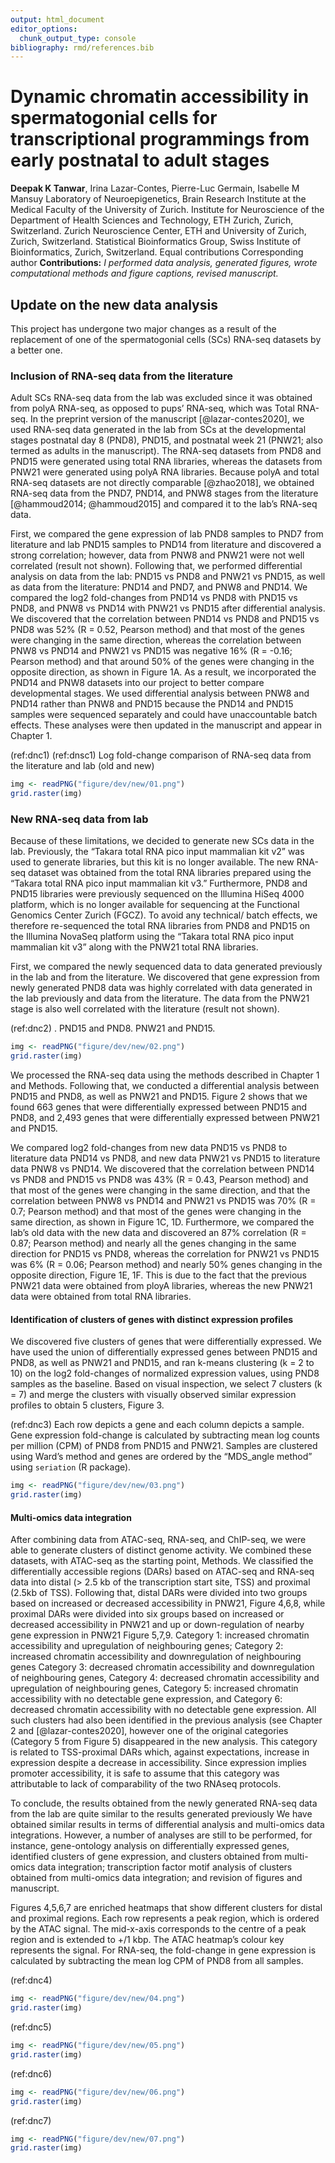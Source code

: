 ```yaml
---
output: html_document
editor_options: 
  chunk_output_type: console
bibliography: rmd/references.bib
---
```


# Dynamic chromatin accessibility in spermatogonial cells for transcriptional programmings from early postnatal to adult stages {#chapter1}

**Deepak K Tanwar**\textsuperscript{1,2,3,$\dagger$}, Irina
Lazar-Contes\textsuperscript{1,2,3,$\dagger$}, Pierre-Luc
Germain\textsuperscript{1,2,3,4}, Isabelle M
Mansuy\textsuperscript{1,2,3,\#}\newline \newline
\textsuperscript{1}Laboratory of Neuroepigenetics, Brain Research
Institute at the Medical Faculty of the University of Zurich. \newline
\textsuperscript{2}Institute for Neuroscience of the Department of
Health Sciences and Technology, ETH Zurich, Zurich, Switzerland.\newline
\textsuperscript{3}Zurich Neuroscience Center, ETH and University of
Zurich, Zurich, Switzerland. \newline  \textsuperscript{4}Statistical
Bioinformatics Group, Swiss Institute of Bioinformatics, Zurich,
Switzerland. \newline \newline  \textsuperscript{$\dagger$}Equal
contributions \newline\newline \textsuperscript{\#}Corresponding author
\newline\newline  
**Contributions:** *I performed data analysis,
generated figures, wrote computational methods and figure captions,
revised manuscript.*

\newpage

## Update on the new data analysis

This project has undergone two major changes as a result of the
replacement of one of the spermatogonial cells (SCs) RNA-seq datasets by
a better one.

### Inclusion of RNA-seq data from the literature

Adult SCs RNA-seq data from the lab was excluded since it was obtained
from polyA RNA-seq, as opposed to pups' RNA-seq, which was Total
RNA-seq. In the preprint version of the manuscript [@lazar-contes2020],
we used RNA-seq data generated in the lab from SCs at the developmental
stages postnatal day 8 (PND8), PND15, and postnatal week 21 (PNW21; also
termed as adults in the manuscript). The RNA-seq datasets from PND8 and
PND15 were generated using total RNA libraries, whereas the datasets
from PNW21 were generated using polyA RNA libraries. Because polyA and
total RNA-seq datasets are not directly comparable [@zhao2018], we
obtained RNA-seq data from the PND7, PND14, and PNW8 stages from the
literature [@hammoud2014; @hammoud2015] and compared it to the lab's
RNA-seq data.

First, we compared the gene expression of lab PND8 samples to PND7 from
literature and lab PND15 samples to PND14 from literature and discovered
a strong correlation; however, data from PNW8 and PNW21 were not well
correlated (result not shown). Following that, we performed differential
analysis on data from the lab: PND15 vs PND8 and PNW21 vs PND15, as well
as data from the literature: PND14 and PND7, and PNW8 and PND14. We
compared the log2 fold-changes from PND14 vs PND8 with PND15 vs PND8,
and PNW8 vs PND14 with PNW21 vs PND15 after differential analysis. We
discovered that the correlation between PND14 vs PND8 and PND15 vs PND8
was 52% (R = 0.52, Pearson method) and that most of the genes were
changing in the same direction, whereas the correlation between PNW8 vs
PND14 and PNW21 vs PND15 was negative 16% (R = -0.16; Pearson method)
and that around 50% of the genes were changing in the opposite
direction, as shown in Figure 1A. As a result, we incorporated the PND14
and PNW8 datasets into our project to better compare developmental
stages. We used differential analysis between PNW8 and PND14 rather than
PNW8 and PND15 because the PND14 and PND15 samples were sequenced
separately and could have unaccountable batch effects. These analyses
were then updated in the manuscript and appear in Chapter 1.

(ref:dnc1) \textbf{Log\textsubscript{2} fold-change comparison of RNA-seq data from the literature and lab (old and new).}
(ref:dnsc1) Log\textsubscript{2} fold-change comparison of RNA-seq data
from the literature and lab (old and new)

```r
img <- readPNG("figure/dev/new/01.png")
grid.raster(img)
```

### New RNA-seq data from lab

Because of these limitations, we decided to generate new SCs data in the
lab. Previously, the "Takara total RNA pico input mammalian kit v2" was
used to generate libraries, but this kit is no longer available. The new
RNA-seq dataset was obtained from the total RNA libraries prepared using
the "Takara total RNA pico input mammalian kit v3." Furthermore, PND8
and PND15 libraries were previously sequenced on the Illumina HiSeq 4000
platform, which is no longer available for sequencing at the Functional
Genomics Center Zurich (FGCZ). To avoid any technical/ batch effects, we
therefore re-sequenced the total RNA libraries from PND8 and PND15 on
the Illumina NovaSeq platform using the "Takara total RNA pico input
mammalian kit v3" along with the PNW21 total RNA libraries.

First, we compared the newly sequenced data to data generated previously
in the lab and from the literature. We discovered that gene expression
from newly generated PND8 data was highly correlated with data generated
in the lab previously and data from the literature. The data from the
PNW21 stage is also well correlated with the literature (result not
shown).

(ref:dnc2) \textbf{Volcano plot of differentially expressed genes (adjusted \textit{P} $\leq$ 0.05 and absolute Log\textsubscript{2}FC $\geq$ 1)}.\newline \textbf{A:}
PND15 and PND8. \textbf{B:} PNW21 and PND15.

```r
img <- readPNG("figure/dev/new/02.png")
grid.raster(img)
```

We processed the RNA-seq data using the methods described in Chapter 1
and Methods. Following that, we conducted a differential analysis
between PND15 and PND8, as well as PNW21 and PND15. Figure 2 shows that
we found 663 genes that were differentially expressed between PND15 and
PND8, and 2,493 genes that were differentially expressed between PNW21
and PND15.

We compared log2 fold-changes from new data PND15 vs PND8 to literature
data PND14 vs PND8, and new data PNW21 vs PND15 to literature data PNW8
vs PND14. We discovered that the correlation between PND14 vs PND8 and
PND15 vs PND8 was 43% (R = 0.43, Pearson method) and that most of the
genes were changing in the same direction, and that the correlation
between PNW8 vs PND14 and PNW21 vs PND15 was 70% (R = 0.7; Pearson
method) and that most of the genes were changing in the same direction,
as shown in Figure 1C, 1D. Furthermore, we compared the lab's old data
with the new data and discovered an 87% correlation (R = 0.87; Pearson
method) and nearly all the genes changing in the same direction for
PND15 vs PND8, whereas the correlation for PNW21 vs PND15 was 6% (R =
0.06; Pearson method) and nearly 50% genes changing in the opposite
direction, Figure 1E, 1F. This is due to the fact that the previous
PNW21 data were obtained from ployA libraries, whereas the new PNW21
data were obtained from total RNA libraries.

#### Identification of clusters of genes with distinct expression profiles

We discovered five clusters of genes that were differentially expressed.
We have used the union of differentially expressed genes between PND15
and PND8, as well as PNW21 and PND15, and ran k-means clustering (k = 2
to 10) on the log2 fold-changes of normalized expression values, using
PND8 samples as the baseline. Based on visual inspection, we select 7
clusters (k = 7) and merge the clusters with visually observed similar
expression profiles to obtain 5 clusters, Figure 3.

(ref:dnc3) \textbf{K-means clustering (k = 5) of genes with differential expression in postnatal versus adult spermatogonial cells.}
Each row depicts a gene and each column depicts a sample. Gene
expression fold-change is calculated by subtracting mean
log\textsubscript{2} counts per million (CPM) of PND8 from PND15 and
PNW21. Samples are clustered using Ward's method and genes are ordered
by the "MDS_angle method" using `seriation` (R package).

```r
img <- readPNG("figure/dev/new/03.png")
grid.raster(img)
```

#### Multi-omics data integration

After combining data from ATAC-seq, RNA-seq, and ChIP-seq, we were able
to generate clusters of distinct genome activity. We combined these
datasets, with ATAC-seq as the starting point, Methods. We classified
the differentially accessible regions (DARs) based on ATAC-seq and
RNA-seq data into distal (\> 2.5 kb of the transcription start site,
TSS) and proximal (2.5kb of TSS). Following that, distal DARs were
divided into two groups based on increased or decreased accessibility in
PNW21, Figure 4,6,8, while proximal DARs were divided into six groups
based on increased or decreased accessibility in PNW21 and up or
down-regulation of nearby gene expression in PNW21 Figure 5,7,9.
Category 1: increased chromatin accessibility and upregulation of
neighbouring genes; Category 2: increased chromatin accessibility and
downregulation of neighbouring genes Category 3: decreased chromatin
accessibility and downregulation of neighbouring genes, Category 4:
decreased chromatin accessibility and upregulation of neighbouring
genes, Category 5: increased chromatin accessibility with no detectable
gene expression, and Category 6: decreased chromatin accessibility with
no detectable gene expression. All such clusters had also been
identified in the previous analysis (see Chapter 2 and
[@lazar-contes2020], however one of the original categories (Category 5
from Figure 5) disappeared in the new analysis. This category is related
to TSS-proximal DARs which, against expectations, increase in expression
despite a decrease in accessibility. Since expression implies promoter
accessibility, it is safe to assume that this category was attributable
to lack of comparability of the two RNAseq protocols.

To conclude, the results obtained from the newly generated RNA-seq data
from the lab are quite similar to the results generated previously We
have obtained similar results in terms of differential analysis and
multi-omics data integrations. However, a number of analyses are still
to be performed, for instance, gene-ontology analysis on differentially
expressed genes, identified clusters of gene expression, and clusters
obtained from multi-omics data integration; transcription factor motif
analysis of clusters obtained from multi-omics data integration; and
revision of figures and manuscript.

Figures 4,5,6,7 are enriched heatmaps that show different clusters for
distal and proximal regions. Each row represents a peak region, which is
ordered by the ATAC signal. The mid-x-axis corresponds to the centre of
a peak region and is extended to +/1 kbp. The ATAC heatmap's colour key
represents the signal. For RNA-seq, the fold-change in gene expression
is calculated by subtracting the mean log\textsubscript{2} CPM of PND8
from all samples.

(ref:dnc4) \textbf{Enriched heatmap of distal differentially accessible regions.}

```r
img <- readPNG("figure/dev/new/04.png")
grid.raster(img)
```

(ref:dnc5) \textbf{Enriched heatmap of proximal differentially accessible regions.}

```r
img <- readPNG("figure/dev/new/05.png")
grid.raster(img)
```

(ref:dnc6) \textbf{Enriched heatmap of distal differentially accessible regions with ChIP-seq and BS-seq data.}

```r
img <- readPNG("figure/dev/new/06.png")
grid.raster(img)
```

(ref:dnc7) \textbf{Enriched heatmap of proximal differentially accessible regions with ChIP-seq and BS-seq data.}

```r
img <- readPNG("figure/dev/new/07.png")
grid.raster(img)
```
